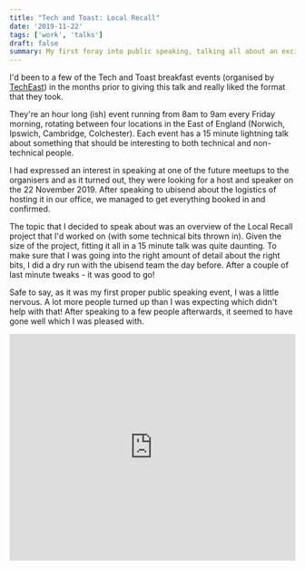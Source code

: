 ```yaml
---
title: "Tech and Toast: Local Recall"
date: '2019-11-22'
tags: ['work', 'talks']
draft: false
summary: My first foray into public speaking, talking all about an exciting project through work called Local Recall
---
```

I'd been to a few of the Tech and Toast breakfast events (organised by [TechEast](https://www.techeast.com)) in the months prior to giving this talk and really liked the format that they took.

They're an hour long (ish) event running from 8am to 9am every Friday morning, rotating between four locations in the East of England (Norwich, Ipswich, Cambridge, Colchester). Each event has a 15 minute lightning talk about something that should be interesting to both technical and non-technical people.

I had expressed an interest in speaking at one of the future meetups to the organisers and as it turned out, they were looking for a host and speaker on the 22 November 2019. After speaking to ubisend about the logistics of hosting it in our office, we managed to get everything booked in and confirmed.

The topic that I decided to speak about was an overview of the Local Recall project that I'd worked on (with some technical bits thrown in). Given the size of the project, fitting it all in a 15 minute talk was quite daunting. To make sure that I was going into the right amount of detail about the right bits, I did a dry run with the ubisend team the day before. After a couple of last minute tweaks - it was good to go!

Safe to say, as it was my first proper public speaking event, I was a little nervous. A lot more people turned up than I was expecting which didn't help with that! After speaking to a few people afterwards, it seemed to have gone well which I was pleased with.

<iframe 
  width="100%" 
  height="400"
  src="https://www.youtube.com/embed/mF4cX0dINFk"
  title="Alex Kearns on Local Recall - Tech + Toast 2019"
  frameBorder="0"
  allow="accelerometer; autoplay; clipboard-write; encrypted-media; gyroscope; picture-in-picture" 
  allowFullScreen
></iframe>